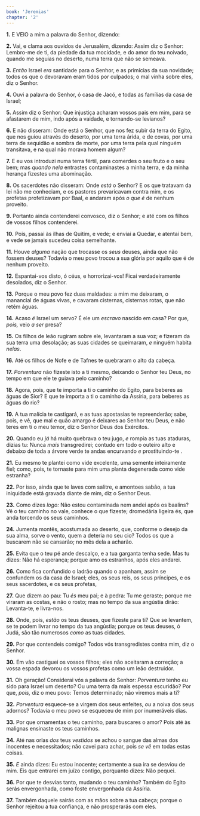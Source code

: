 ```yaml
---
book: 'Jeremias'
chapter: '2'
---
```


**1.** E VEIO a mim a palavra do Senhor, dizendo:

**2.** Vai, e clama aos ouvidos de Jerusalém, dizendo: Assim diz o Senhor: Lembro-me de ti, da piedade da tua mocidade, e do amor do teu noivado, quando me seguias no deserto, numa terra que não se semeava.

**3.** *Então* Israel *era* santidade para o Senhor, e as primícias da sua novidade; todos os que o devoravam eram tidos por culpados; o mal vinha sobre eles, diz o Senhor.

**4.** Ouvi a palavra do Senhor, ó casa de Jacó, e todas as famílias da casa de Israel;

**5.** Assim diz o Senhor: Que injustiça acharam vossos pais em mim, para se afastarem de mim, indo após a vaidade, e tornando-se levianos?

**6.** E não disseram: Onde está o Senhor, que nos fez subir da terra do Egito, que nos guiou através do deserto, por uma terra árida, e de covas, por uma terra de sequidão e sombra de morte, por uma terra pela qual ninguém transitava, e na qual não morava homem algum?

**7.** E eu vos introduzi numa terra fértil, para comerdes o seu fruto e o seu bem; mas *quando nela* entrastes contaminastes a minha terra, e da minha herança fizestes uma abominação.

**8.** Os sacerdotes não disseram: Onde *está* o Senhor? E os que tratavam da lei não me conheciam, e os pastores prevaricavam contra mim, e os profetas profetizavam por Baal, e andaram após *o que é* de nenhum proveito.

**9.** Portanto ainda contenderei convosco, diz o Senhor; e até com os filhos de vossos filhos contenderei.

**10.** Pois, passai às ilhas de Quitim, e vede; e enviai a Quedar, e atentai bem, e vede se jamais sucedeu coisa semelhante.

**11.** Houve *alguma* nação que trocasse os *seus* deuses, ainda que não fossem deuses? Todavia o meu povo trocou a sua glória por aquilo que é de nenhum proveito.

**12.** Espantai-vos disto, ó céus, e horrorizai-vos! Ficai verdadeiramente desolados, diz o Senhor.

**13.** Porque o meu povo fez duas maldades: a mim me deixaram, o manancial de águas vivas, e cavaram cisternas, cisternas rotas, que não retêm águas.

**14.** Acaso *é* Israel um servo? É ele um *escravo* nascido em casa? Por que, *pois,* veio *a ser* presa?

**15.** Os filhos de leão rugiram sobre ele, levantaram a sua voz; e fizeram da sua terra uma desolação; as suas cidades se queimaram, *e* ninguém habita *nelas*.

**16.** Até os filhos de Nofe e de Tafnes te quebraram o alto da cabeça.

**17.** *Porventura* não fizeste isto a ti mesmo, deixando o Senhor teu Deus, no tempo em que ele te guiava pelo caminho?

**18.** Agora, pois, que te importa a ti o caminho do Egito, para beberes as águas de Sior? E que te importa a ti o caminho da Assíria, para beberes as águas do rio?

**19.** A tua malícia te castigará, e as tuas apostasias te repreenderão; sabe, pois, e vê, que mal e quão amargo é deixares ao Senhor teu Deus, e não teres em ti o meu temor, diz o Senhor Deus dos Exércitos.

**20.** Quando eu *já* há muito quebrava o teu jugo, *e* rompia as tuas ataduras, dizias tu: Nunca *mais* transgredirei; contudo em todo o outeiro alto e debaixo de toda a árvore verde te andas encurvando *e* prostituindo-te .

**21.** Eu mesmo te plantei como vide excelente, uma semente inteiramente fiel; como, pois, te tornaste para mim uma planta degenerada como vide estranha?

**22.** Por isso, ainda que te laves com salitre, e amontoes sabão, a tua iniquidade está gravada diante de mim, diz o Senhor Deus.

**23.** Como dizes *logo:* Não estou contaminada nem andei após os baalins? Vê o teu caminho no vale, conhece o que fizeste; dromedária ligeira és, que anda torcendo os seus caminhos.

**24.** Jumenta montês, acostumada ao deserto, que, conforme o desejo da sua alma, sorve o vento, quem a deteria no seu cio? Todos os que a buscarem não se cansarão; no mês dela a acharão.

**25.** Evita que o teu pé ande descalço, e a tua garganta tenha sede. Mas tu dizes: Não há esperança; porque amo os estranhos, após eles andarei.

**26.** Como fica confundido o ladrão quando o apanham, assim se confundem os da casa de Israel; eles, os seus reis, os seus príncipes, e os seus sacerdotes, e os seus profetas,

**27.** Que dizem ao pau: Tu *és* meu pai; e à pedra: Tu me geraste; porque me viraram as costas, e não o rosto; mas no tempo da sua angústia dirão: Levanta-te, e livra-nos.

**28.** Onde, pois, *estão* os teus deuses, que fizeste para ti? Que se levantem, se te podem livrar no tempo da tua angústia; porque os teus deuses, ó Judá, são tão numerosos *como* as tuas cidades.

**29.** Por que contendeis comigo? Todos vós transgredistes contra mim, diz o Senhor.

**30.** Em vão castiguei os vossos filhos; eles não aceitaram a correção; a vossa espada devorou os vossos profetas como um leão destruidor.

**31.** Oh geração! Considerai vós a palavra do Senhor: *Porventura* tenho eu sido para Israel um deserto? Ou uma terra da mais espessa escuridão? Por que, *pois,* diz o meu povo: Temos determinado; não viremos mais a ti?

**32.** *Porventura* esquece-se a virgem dos seus enfeites, *ou* a noiva dos seus adornos? Todavia o meu povo se esqueceu de mim por inumeráveis dias.

**33.** Por que ornamentas o teu caminho, para buscares o amor? Pois até às malignas ensinaste os teus caminhos.

**34.** Até nas orlas *dos* teus *vestidos* se achou o sangue das almas dos inocentes e necessitados; não cavei para achar, pois *se vê* em todas estas coisas.

**35.** *E* ainda dizes: Eu estou inocente; certamente a sua ira se desviou de mim. Eis que entrarei em juízo contigo, porquanto dizes: Não pequei.

**36.** Por que te desvias tanto, mudando o teu caminho? Também do Egito serás envergonhada, como foste envergonhada da Assíria.

**37.** Também daquele sairás com as mãos sobre a tua cabeça; porque o Senhor rejeitou a tua confiança, e não prosperarás com eles.